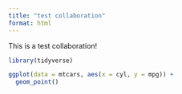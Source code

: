```yaml
---
title: "test collaboration"
format: html
---
```


This is a test collaboration!

```r
library(tidyverse)
```


```r
ggplot(data = mtcars, aes(x = cyl, y = mpg)) +
  geom_point()
```

